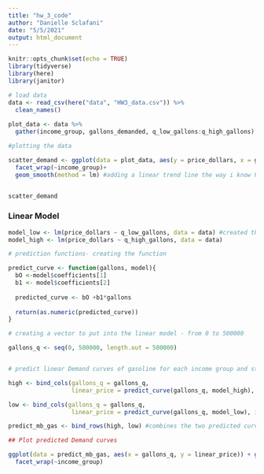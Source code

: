 ```yaml
---
title: "hw_3_code"
author: "Danielle Sclafani"
date: "5/5/2021"
output: html_document
---
```


```r
knitr::opts_chunk$set(echo = TRUE)
library(tidyverse)
library(here)
library(janitor)
```

```r
# load data
data <- read_csv(here("data", "HW3_data.csv")) %>% 
  clean_names()
 
plot_data <- data %>% 
  gather(income_group, gallons_demanded, q_low_gallons:q_high_gallons) #gathering data by new column we named income group, and put the inflow from q_low_gallins and q_high_gallons into a new column called gallons_demanded

#plotting the data

scatter_demand <- ggplot(data = plot_data, aes(y = price_dollars, x = gallons_demanded)) + geom_point()+
  facet_wrap(~income_group)+
  geom_smooth(method = lm) #adding a linear trend line the way i know how to


scatter_demand

```

### Linear Model    
```r

model_low <- lm(price_dollars ~ q_low_gallons, data = data) #created the linear models based on the data we have
model_high <- lm(price_dollars ~ q_high_gallons, data = data)

# prediction functions- creating the function

predict_curve <- function(gallons, model){
  bO <-model$coefficients[1]
  b1 <- model$coefficients[2]
  
  predicted_curve <- bO +b1*gallons
  
  return(as.numeric(predicted_curve))
}

# creating a vector to put into the linear model - from 0 to 500000

gallons_q <- seq(0, 500000, length.out = 500000)


# predict linear Demand curves of gasoline for each income group and store as data frames. data frames names are high and low

high <- bind_cols(gallons_q = gallons_q,
                  linear_price = predict_curve(gallons_q, model_high), income_group = "high") #use the function you made above, the vector from 1 to and the model you made from the available data to predict the linear line (linear because you ran a linear model above)

low <- bind_cols(gallons_q = gallons_q,
                  linear_price = predict_curve(gallons_q, model_low), income_group = "low")

predict_mb_gas <- bind_rows(high, low) #combines the two predicted curves into one data frame

```


```r
## Plot predicted Demand curves

ggplot(data = predict_mb_gas, aes(x = gallons_q, y = linear_price)) + geom_line()+
  facet_wrap(~income_group)
```













